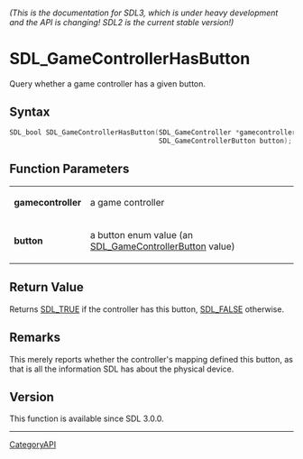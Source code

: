 ====== (This is the documentation for SDL3, which is under heavy development and the API is changing! SDL2 is the current stable version!) ======
= SDL_GameControllerHasButton =

Query whether a game controller has a given button.

== Syntax ==

<syntaxhighlight lang='c'>
SDL_bool SDL_GameControllerHasButton(SDL_GameController *gamecontroller,
                                     SDL_GameControllerButton button);
</syntaxhighlight>

== Function Parameters ==

{|
|'''gamecontroller'''
|a game controller
|-
|'''button'''
|a button enum value (an [[SDL_GameControllerButton]] value)
|}

== Return Value ==

Returns [[SDL_TRUE]] if the controller has this button, [[SDL_FALSE]]
otherwise.

== Remarks ==

This merely reports whether the controller's mapping defined this button,
as that is all the information SDL has about the physical device.

== Version ==

This function is available since SDL 3.0.0.

----
[[CategoryAPI]]


